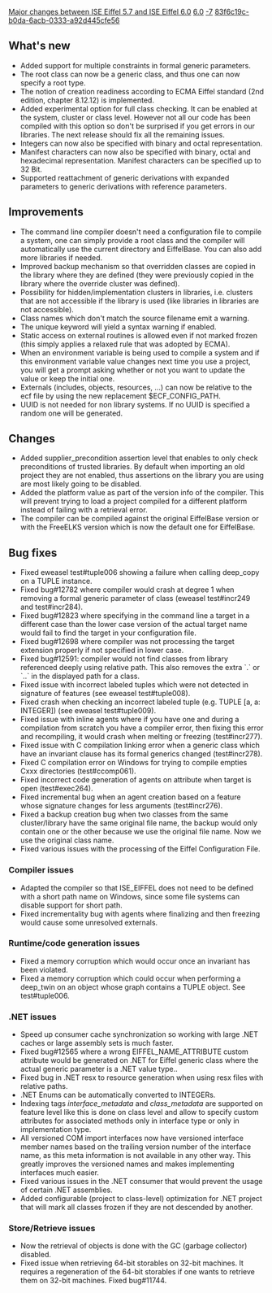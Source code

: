 [[Property:title|Major changes between ISE Eiffel 5.7 and ISE Eiffel 6.0]]
[[Property:link_title|6.0]]
[[Property:weight|-7]]
[[Property:uuid|83f6c19c-b0da-6acb-0333-a92d445cfe56]]
==What's new==

{{seealso|See also: [[Differences between standard ECMA-367 and Eiffel Software implementation|Differences between standard ECMA-367 and Eiffel Software implementation]] }}
* Added support for multiple constraints in formal generic parameters.
* The root class can now be a generic class, and thus one can now specify a root type.
* The notion of creation readiness according to ECMA Eiffel standard (2nd edition, chapter 8.12.12) is implemented.
* Added experimental option for full class checking. It can be enabled at the system, cluster or class level. However not all our code has been compiled with this option so don't be surprised if you get errors in our libraries. The next release should fix all the remaining issues.
* Integers can now also be specified with binary and octal representation.
* Manifest characters can now also be specified with binary, octal and hexadecimal representation. Manifest characters can be specified up to 32 Bit.
* Supported reattachment of generic derivations with expanded parameters to generic derivations with reference parameters.

==Improvements==
* The command line compiler doesn't need a configuration file to compile a system, one can simply provide a root class and the compiler will automatically use the current directory and EiffelBase. You can also add more libraries if needed.
* Improved backup mechanism so that overridden classes are copied in the library where they are defined (they were previously copied in the library where the override cluster was defined).
* Possibility for hidden/implementation clusters in libraries, i.e. clusters that are not accessible if the library is used (like libraries in libraries are not accessible).
* Class names which don't match the source filename emit a warning.
* The unique keyword will yield a syntax warning if enabled.
* Static access on external routines is allowed even if not marked frozen (this simply applies a relaxed rule that was adopted by ECMA).
* When an environment variable is being used to compile a system and if this environment variable value changes next time you use a project, you will get a prompt asking whether or not you want to update the value or keep the initial one.
* Externals (includes, objects, resources, ...) can now be relative to the ecf file by using the new replacement $ECF_CONFIG_PATH.
* UUID is not needed for non library systems. If no UUID is specified a random one will be generated.

==Changes==
* Added supplier_precondition assertion level that enables to only check preconditions of trusted libraries. By default when importing an old project they are not enabled, thus assertions on the library you are using are most likely going to be disabled.
* Added the platform value as part of the version info of the compiler. This will prevent trying to load a project compiled for a different platform instead of failing with a retrieval error.
* The compiler can be compiled against the original EiffelBase version or with the FreeELKS version which is now the default one for EiffelBase.

==Bug fixes==
* Fixed eweasel test#tuple006 showing a failure when calling <eiffel>deep_copy</eiffel> on a <eiffel>TUPLE</eiffel> instance.
* Fixed bug#12782 where compiler would crash at degree 1 when removing a formal generic parameter of class (eweasel test#incr249 and test#incr284).
* Fixed bug#12823 where specifying in the command line a target in a different case than the lower case version of the actual target name would fail to find the target in your configuration file.
* Fixed bug#12698 where compiler was not processing the target extension properly if not specified in lower case.
* Fixed bug#12591: compiler would not find classes from library referenced deeply using relative path. This also removes the extra `.` or `..` in the displayed path for a class.
* Fixed issue with incorrect labeled tuples which were not detected in signature of features (see eweasel test#tuple008).
* Fixed crash when checking an incorrect labeled tuple (e.g. <eiffel>TUPLE</eiffel> [a, a: <eiffel>INTEGER</eiffel>]) (see eweasel test#tuple009).
* Fixed issue with inline agents where if you have one and during a compilation from scratch you have a compiler error, then fixing this error and recompiling, it would crash when melting or freezing (test#incr277).
* Fixed issue with C compilation linking error when a generic class which have an invariant clause has its formal generics changed (test#incr278).
* Fixed C compilation error on Windows for trying to compile empties Cxxx directories (test#ccomp061).
* Fixed incorrect code generation of agents on attribute when target is open (test#exec264).
* Fixed incremental bug when an agent creation based on a feature whose signature changes for less arguments (test#incr276).
* Fixed a backup creation bug when two classes from the same cluster/library have the same original file name, the backup would only contain one or the other because we use the original file name. Now we use the original class name.
* Fixed various issues with the processing of the Eiffel Configuration File.

===Compiler issues===
* Adapted the compiler so that ISE_EIFFEL does not need to be defined with a short path name on Windows, since some file systems can disable support for short path.
* Fixed incrementality bug with agents where finalizing and then freezing would cause some unresolved externals.

===Runtime/code generation issues===
* Fixed a memory corruption which would occur once an invariant has been violated.
* Fixed a memory corruption which could occur when performing a deep_twin on an object whose graph contains a TUPLE object. See test#tuple006.

===.NET issues===
* Speed up consumer cache synchronization so working with large .NET caches or large assembly sets is much faster.
* Fixed bug#12565 where a wrong EIFFEL_NAME_ATTRIBUTE custom attribute would be generated on .NET for Eiffel generic class where the actual generic parameter is a .NET value type..
* Fixed bug in .NET resx to resource generation when using resx files with relative paths.
* .NET Enums can be automatically converted to INTEGERs.
* Indexing tags ''interface_metadata'' and ''class_metadata'' are supported on feature level like this is done on class level and allow to specify custom attributes for associated methods only in interface type or only in implementation type.
* All versioned COM import interfaces now have versioned interface member names based on the trailing version number of the interface name, as this meta information is not available in any other way. This greatly improves the versioned names and makes implementing interfaces much easier.
* Fixed various issues in the .NET consumer that would prevent the usage of certain .NET assemblies.
* Added configurable (project to class-level) optimization for .NET project that will mark all classes frozen if they are not descended by another.

===Store/Retrieve issues===
* Now the retrieval of objects is done with the GC (garbage collector) disabled.
* Fixed issue when retrieving 64-bit storables on 32-bit machines. It requires a regeneration of the 64-bit storables if one wants to retrieve them on 32-bit machines. Fixed bug#11744.




